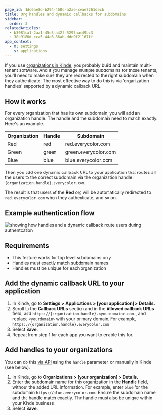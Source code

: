 ```yaml
---
page_id: 1dc6ae8d-b294-468c-a2ae-ceae7261decb
title: Org handles and dynamic callbacks for subdomains
sidebar:
  order: 3
relatedArticles:
  - b3081ca1-2aa1-45e3-a42f-5295aac49bc3
  - 38e9186d-cca5-44a6-86ab-dde9f21167ff
app_context:
  - m: settings
    s: applications
---
```


If you use [organizations in Kinde](/build/organizations/multi-tenancy-using-organizations/), you probably build and maintain multi-tenant software. And if you manage multiple subdomains for those tenants, you'll need to make sure they are redirected to the right subdomain when they authenticate. The most effective way to do this is via ‘organization handles’ supported by a dynamic callback URL.

## How it works

For every organization that has its own subdomain, you will add an organization handle. The handle and the subdomain need to match exactly. Here's an example.

| Organization | Handle | Subdomain |
| --- | --- | --- |
| Red | red | red.everycolor.com |
| Green | green | green.everycolor.com |
| Blue | blue | blue.everycolor.com |

Then you add one dynamic callback URL to your application that routes all the users to the correct subdomain via the organization handle: `{organization.handle}.everycolor.com`.

The result is that users of the **Red** org will be automatically redirected to `red.everycolor.com` when they authenticate, and so on.

## Example authentication flow

![showing how handles and a dynamic callback route users during authentcation](https://imagedelivery.net/skPPZTHzSlcslvHjesZQcQ/e4e8e1ca-564f-4e25-602f-5f7cc51b1700/public)

## Requirements

- This feature works for top level subdomains only
- Handles must exactly match subdomain names
- Handles must be unique for each organization

## Add the dynamic callback URL to your application

1. In Kinde, go to **Settings > Applications > [your application] > Details.**
2. Scroll to the **Callback URLs** section and in the **Allowed callback URLs** field, add `https://{organization.handle}.<yourdomain>.com.`, and replace `<yourdomain>` with your primary domain. For example, `https://{organization.handle}.everycolor.com`
3. Select **Save**.
4. Repeat from step 1 for each app you want to enable this for.

## Add handles to your organizations

You can do this [via API](/kinde-apis/management#tag/organizations/patch/api/v1/organization/{org_code}) using the `handle` parameter, or manually in Kinde (see below).

1. In Kinde, go to **Organizations > [your organization] > Details.**
2. Enter the subdomain name for this organization in the **Handle** field, without the added URL information. For example, enter `blue` for the subdomain `https://blue.everycolor.com`. Ensure the subdomain name and the handle match exactly. The handle must also be unique within your Kinde business.
3. Select **Save**.

